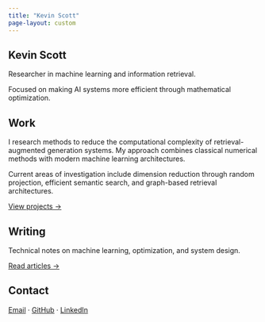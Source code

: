 ```yaml
---
title: "Kevin Scott"
page-layout: custom
---
```


::: {.minimal-hero}
# Kevin Scott

Researcher in machine learning and information retrieval.

Focused on making AI systems more efficient through mathematical optimization.
:::

::: {.content-section}
## Work

I research methods to reduce the computational complexity of retrieval-augmented generation systems. My approach combines classical numerical methods with modern machine learning architectures.

Current areas of investigation include dimension reduction through random projection, efficient semantic search, and graph-based retrieval architectures.

[View projects →](projects.qmd){.minimal-link}
:::

::: {.content-section}
## Writing

Technical notes on machine learning, optimization, and system design.

[Read articles →](blog.qmd){.minimal-link}
:::

::: {.content-section}
## Contact

[Email](mailto:klscott.learning@gmail.com){.minimal-link} · [GitHub](https://github.com/kevin-lyle-scott){.minimal-link} · [LinkedIn](https://linkedin.com/in/kevin-scott-9361315/){.minimal-link}
:::